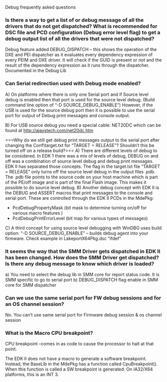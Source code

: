 Debug frequently asked questions

===Is there a way to get a list of or debug message of all the drivers that do not get dispatched? What is recommended for DSC file and PCD configuration (Debug error level flag) to get a debug output list of all the drivers that were not dispatched?=== 
Debug feature added DEBUG_DISPATCH – this shows the operation of the DXE and PEI dispatcher as it evaluates every dependency expression of every PEIM and DXE driver. It will check if the GUID is present or not and the result of the dependency expression as it runs through the dispatcher.  Documented in the Debug Lib

===Can Serial redirection used with Debug mode enabled?===
A) On platforms where there is only one Serial port and if Source level debug is enabled then that port is used for the source level debug.  (Build command line option of “-D SOURCE_DEBUG_ENABLE”)  However, if the USB is used for the source debug port then it is possible to use the serial port for output of Debug print messages and console output.

B) For USB source debug you need a special cable: NET20DC which can be found at http://ajaystech.com/net20dc.htm

===Why do we still get debug print messages output to the serial port after changing the Conf\target.txt for “TARGET = RELEASE”? Shouldn’t this be turned off on a release build?===
A) There are different levels of debug to be considered. In EDK 1 there was a mix of levels of debug, DEBUG on and off was a combination of source level debug and debug print messages. EDK II has separated those concepts. The flag in the target.txt file “TARGET = RELEASE” only turns off the source level debug in the output files .pdb. The .pdb file points to the source code on your host machine which is part of the PE/off image and is part of the final Flash image. This makes it possible to do source level debug.
B) Another debug concept with EDK II is the DEBUG and ASSERT macros that print messages to the console and serial port. These are controlled through the EDK II PCDs in the MdePkg:
*PcdDebugPropertyMask (bit mask to determine turning on/off for various macro features ) 
*PcdDebugPrintErrorLevel (bit map for various types of messages)

C) A third concept for using source level debugging with WinDBG uses build option:  “-D SOURCE_DEBUG_ENABLE” – builds debug agent into your firmware. Check example in LakeportX64Pkg.dsc “ifdef”

===It seems the way that the SMM Driver gets dispatched in EDK II has been changed. How does the SMM Driver get dispatched? Is there any debug message to know which driver is loaded?===
a) You need to select the debug lib in SMM core for report status code. It is SMM specific to go to serial port 
b) DEBUG_DISPATCH flag enable in SMM core for SMM dispatcher


===Can we use the same serial port for FW debug sessions and for an OS channel session?=== 
No.  You can’t use same serial port for Firmware debug session & os channel session


===What is the Macro CPU breakpoint?===
CPU breakpoint –comes in as code to cause the processor to halt at that point.

The EDK II does not have a macro to generate a software breakpoint.  Instead, the BaseLib in the MdePkg has a function called CpuBreakpoint(). When this function is called a SW breakpoint is generated. On IA32/X64 platforms, this is an INT 3.



<!-- [[Category:FAQ]] -->

<!-- [[Category:Debug]] -->